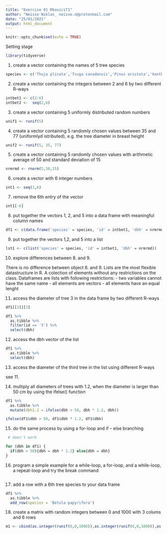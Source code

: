 ```yaml
---
title: "Exercise 01 RbasicsT1"
author: "Neisse Niklas_ neisse.n@protonmail.com"
date: "25/01/2021"
output: html_document
---
```


```r
knitr::opts_chunk$set(echo = TRUE)
```

Setting stage

```r

library(tidyverse)

```

1. create a vector containing the names of 5 tree species

```r

species <- c('Thuja plicata','Tsuga canadensis','Pinus aristata','Xanthocyparis nootkatensis','Fagus grandifolia')

```

2. create a vector containing the integers between 2 and 6 by two different R-ways

```r

intbet1 <- c(2:6)
intbet2 <-  seq(2,6)

```

3. create a vector containing 5 uniformly distributed random numbers

```r

unif1 <- runif(5)

```

4. create a vector containing 5 randomly chosen values between 35 and 77 (uniformlyd istributed), e.g. the tree diameter in breast height

```r

unif2 <- runif(5, 35, 77)

```

5. create a vector containing 5 randomly chosen values with arithmetic average of 50 and
standard deviation of 15

```r

nrmrmd <- rnorm(5,50,15)

```

6. create a vector with 6 integer numbers

```r

int1 <- seq(1,6)

```

7. remove the 6th entry of the vector

```r

int1[-6]

```

8. put together the vectors 1, 2, and 5 into a data frame with meaningful column names

```r

df1 <- c(data.frame('species' = species, 'id' = intbet1, 'dbh' = nrmrmd))

```

9. put together the vectors 1,2, and 5 into a list

```r

lst1 <- c(list('species' = species, 'id' = intbet1, 'dbh' = nrmrmd))

```

10. explore differences between 8. and 9.

There is no difference between object 8. and 9. 
Lists are the most flexible datastructure in R. 
  A colection of elements without any restrictions on the class.
Dataframes are lists with following restrictions:
  - two variables cannot have the same name
  - all elements are vectors
  - all elements have an equal lenght

11. access the diameter of tree 3 in the data frame by two different R-ways

```r

df1[[3]][3]

df1 %>% 
  as.tibble %>% 
  filter(id == '3') %>% 
  select(dbh)

```

12. access the dbh vector of the list

```r

df1 %>% 
  as.tibble %>% 
  select(dbh)

```

13. access the diameter of the third tree in the list using different R-ways

see 11.

14. multiply all diameters of trees with 1.2, when the diameter is larger than 50 cm by using the ifelse() function

```r

df1 %>% 
  as.tibble %>% 
  mutate(dbh1.2 = ifelse(dbh > 50, dbh * 1.2, dbh))

ifelse(df1$dbh > 50, df1$dbh * 1.2, df1$dbh)

```

15. do the same process by using a for-loop and if – else branching

```r

 # does't work

for (dbh in df1) {
  if(dbh > 50){dbh = dbh * 1.2} else{dbh = dbh}
}

```

16. program a simple example for a while-loop, a for-loop, and a while-loop, a repeat-loop and try the break command

```r


```

17. add a row with a 6th tree species to your data frame

```r

df1 %>% 
  as.tibble %>% 
  add_row(species = 'Betula papyrifera')

```

18. create a matrix with random integers between 0 and 1000 with 3 colums and 6 rows

```r

m1 <- cbind(as.integer(runif(6,0,1000)),as.integer(runif(6,0,1000)),as.integer(runif(6,0,1000)))

```

